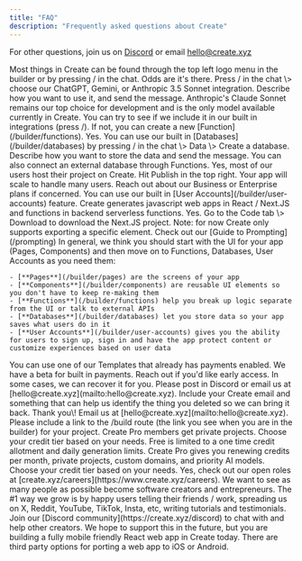 ```yaml
---
title: "FAQ"
description: "Frequently asked questions about Create"
---
```


For other questions, join us on [Discord](https://create.xyz/discord) or email [hello@create.xyz](mailto:hello@create.xyz)

<AccordionGroup>
  <Accordion title="How do I create a new page, component, or other element?">
    Most things in Create can be found through the top left logo menu in the builder or by pressing / in the chat. Odds are it's there.
  </Accordion>
  <Accordion title="How do I add AI to my app?">
    Press / in the chat \> choose our ChatGPT, Gemini, or Anthropic 3.5 Sonnet integration. Describe how you want to use it, and send the message.
  </Accordion>
  <Accordion title="Which AI model is the best?">
    Anthropic's Claude Sonnet remains our top choice for development and is the only model available currently in Create. 
  </Accordion>
  <Accordion title="How do I connect to an external API?">
    You can try to see if we include it in our built in integrations (press /). If not, you can create a new [Function](/builder/functions).
  </Accordion>
  <Accordion title="Can I add databases?">
    Yes. You can use our built in [Databases](/builder/databases) by pressing / in the chat \> Data \> Create a database. Describe how you want to store the data and send the message. You can also connect an external database through Functions.
  </Accordion>
  <Accordion title="Can I host my app on Create? Will it scale to handle many users?">
    Yes, most of our users host their project on Create. Hit Publish in the top right. Your app will scale to handle many users. Reach out about our Business or Enterprise plans if concerned.
  </Accordion>
  <Accordion title="How do I add users, sign up, and sign in to my app?">
    You can use our built in [User Accounts](/builder/user-accounts) feature.
  </Accordion>
  <Accordion title="What language does Create write code in under the hood?">
    Create generates javascript web apps in React / Next.JS and functions in backend serverless functions.
  </Accordion>
  <Accordion title="Can I export the code?">
    Yes. Go to the Code tab \> Download to download the Next.JS project. Note: for now Create only supports exporting a specific element.
  </Accordion>
  <Accordion title="How do I fix this error?">
    Check out our [Guide to Prompting](/prompting)
  </Accordion>
  <Accordion title="When should I use a Page vs. a Component vs. a Function vs. a Database vs. User accounts?">
    In general, we think you should start with the UI for your app (Pages, Components) and then move on to Functions, Databases, User Accounts as you need them:

    - [**Pages**](/builder/pages) are the screens of your app
    - [**Components**](/builder/components) are reusable UI elements so you don't have to keep re-making them
    - [**Functions**](/builder/functions) help you break up logic separate from the UI or talk to external APIs
    - [**Databases**](/builder/databases) let you store data so your app saves what users do in it
    - [**User Accounts**](/builder/user-accounts) gives you the ability for users to sign up, sign in and have the app protect content or customize experiences based on user data
  </Accordion>
  <Accordion title="How do I collect payments for an app I made?">
    You can use one of our Templates that already has payments enabled. We have a beta for built in payments. Reach out if you'd like early access.
  </Accordion>
  <Accordion title="I accidentally deleted something I shouldn't have (!!) Is there any way to get it back?">
    In some cases, we can recover it for you. Please post in Discord or email us at [hello@create.xyz](mailto:hello@create.xyz). Include your Create email and something that can help us identify the thing you deleted so we can bring it back.
  </Accordion>
  <Accordion title="I think I found a bug. Where should I report it?">
    Thank you\! Email us at [hello@create.xyz](mailto:hello@create.xyz). Please include a link to the /build route (the link you see when you are in the builder) for your project.
  </Accordion>
  <Accordion title="How do I make my projects private?">
    Create Pro members get private projects. Choose your credit tier based on your needs.
  </Accordion>
  <Accordion title="What is the difference between free vs. Create Pro?">
    Free is limited to a one time credit allotment and daily generation limits. Create Pro gives you renewing credits per month, private projects, custom domains, and priority AI models. Choose your credit tier based on your needs.
  </Accordion>
  <Accordion title="Are you hiring?">
    Yes, check out our open roles at [create.xyz/careers](https://www.create.xyz/careers).
  </Accordion>
  <Accordion title="Why are y'all doing this?">
    We want to see as many people as possible become software creators and entrepreneurs.
  </Accordion>
  <Accordion title="I love this product. How can I help?">
    The #1 way we grow is by happy users telling their friends / work, spreading us on X, Reddit, YouTube, TikTok, Insta, etc, writing tutorials and testimonials. Join our [Discord community](https://create.xyz/discord) to chat with and help other creators.
  </Accordion>
  <Accordion title="How do I publish to iOS or Android?" defaultOpen="false">
    We hope to support this in the future, but you are building a fully mobile friendly React web app in Create today. There are third party options for porting a web app to iOS or Android.
  </Accordion>
</AccordionGroup>
